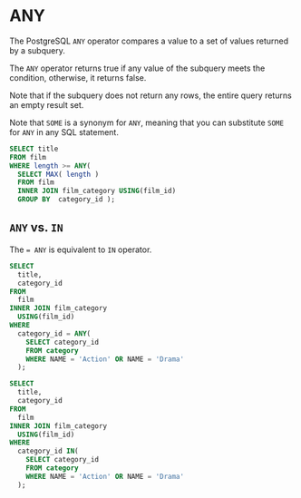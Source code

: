 # ANY

The PostgreSQL `ANY` operator compares a value to a set of values returned by a subquery. 

The `ANY` operator returns true if any value of the subquery meets the condition, otherwise, it returns false.

Note that if the subquery does not return any rows, the entire query returns an empty result set.

Note that `SOME` is a synonym for `ANY`, meaning that you can substitute `SOME` for `ANY` in any SQL statement.

```sql
SELECT title
FROM film
WHERE length >= ANY(
  SELECT MAX( length )
  FROM film
  INNER JOIN film_category USING(film_id)
  GROUP BY  category_id );
```

## `ANY` vs. `IN`

The `= ANY` is equivalent to `IN` operator.

```sql
SELECT
  title,
  category_id
FROM
  film
INNER JOIN film_category
  USING(film_id)
WHERE
  category_id = ANY(
    SELECT category_id
    FROM category
    WHERE NAME = 'Action' OR NAME = 'Drama'
  );
```

```sql
SELECT
  title,
  category_id
FROM
  film
INNER JOIN film_category
  USING(film_id)
WHERE
  category_id IN(
    SELECT category_id
    FROM category
    WHERE NAME = 'Action' OR NAME = 'Drama'
  );
```
